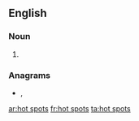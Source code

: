 {{also|hotspots|Hotspots}}
==English==

===Noun===
{{head|en|noun plural form|head=[[hot]] [[spot]]s}}

# {{plural of|hot spot|lang=en}}

===Anagrams===
* {{l|en|potshots}}, {{l|en|pot shots}}

[[ar:hot spots]]
[[fr:hot spots]]
[[ta:hot spots]]